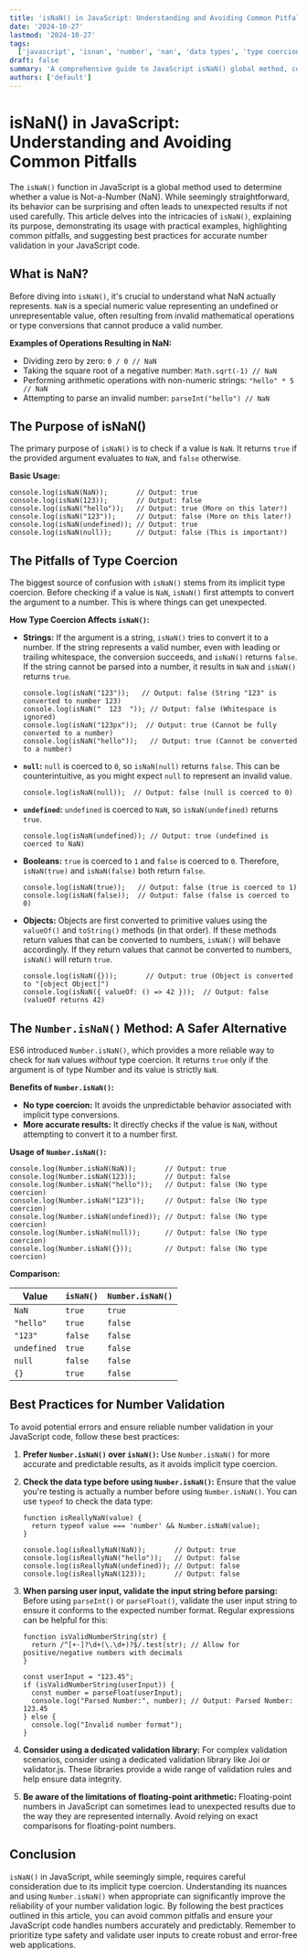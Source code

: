 ```yaml
---
title: 'isNaN() in JavaScript: Understanding and Avoiding Common Pitfalls'
date: '2024-10-27'
lastmod: '2024-10-27'
tags:
  ['javascript', 'isnan', 'number', 'nan', 'data types', 'type coercion', 'web development', 'js']
draft: false
summary: 'A comprehensive guide to JavaScript isNaN() global method, covering its nuances, common pitfalls, and best practices for reliable number validation in web development.'
authors: ['default']
---
```


# isNaN() in JavaScript: Understanding and Avoiding Common Pitfalls

The `isNaN()` function in JavaScript is a global method used to determine whether a value is Not-a-Number (NaN). While seemingly straightforward, its behavior can be surprising and often leads to unexpected results if not used carefully. This article delves into the intricacies of `isNaN()`, explaining its purpose, demonstrating its usage with practical examples, highlighting common pitfalls, and suggesting best practices for accurate number validation in your JavaScript code.

## What is NaN?

Before diving into `isNaN()`, it's crucial to understand what NaN actually represents. `NaN` is a special numeric value representing an undefined or unrepresentable value, often resulting from invalid mathematical operations or type conversions that cannot produce a valid number.

**Examples of Operations Resulting in NaN:**

- Dividing zero by zero: `0 / 0 // NaN`
- Taking the square root of a negative number: `Math.sqrt(-1) // NaN`
- Performing arithmetic operations with non-numeric strings: `"hello" * 5 // NaN`
- Attempting to parse an invalid number: `parseInt("hello") // NaN`

## The Purpose of isNaN()

The primary purpose of `isNaN()` is to check if a value is `NaN`. It returns `true` if the provided argument evaluates to `NaN`, and `false` otherwise.

**Basic Usage:**

```plaintext
console.log(isNaN(NaN));       // Output: true
console.log(isNaN(123));       // Output: false
console.log(isNaN("hello"));   // Output: true (More on this later!)
console.log(isNaN("123"));     // Output: false (More on this later!)
console.log(isNaN(undefined)); // Output: true
console.log(isNaN(null));      // Output: false (This is important!)
```

## The Pitfalls of Type Coercion

The biggest source of confusion with `isNaN()` stems from its implicit type coercion. Before checking if a value is `NaN`, `isNaN()` first attempts to convert the argument to a number. This is where things can get unexpected.

**How Type Coercion Affects `isNaN()`:**

- **Strings:** If the argument is a string, `isNaN()` tries to convert it to a number. If the string represents a valid number, even with leading or trailing whitespace, the conversion succeeds, and `isNaN()` returns `false`. If the string cannot be parsed into a number, it results in `NaN` and `isNaN()` returns `true`.

  ```plaintext
  console.log(isNaN("123"));   // Output: false (String "123" is converted to number 123)
  console.log(isNaN("  123  ")); // Output: false (Whitespace is ignored)
  console.log(isNaN("123px"));  // Output: true (Cannot be fully converted to a number)
  console.log(isNaN("hello"));   // Output: true (Cannot be converted to a number)
  ```

- **`null`:** `null` is coerced to `0`, so `isNaN(null)` returns `false`. This can be counterintuitive, as you might expect `null` to represent an invalid value.

  ```plaintext
  console.log(isNaN(null));  // Output: false (null is coerced to 0)
  ```

- **`undefined`:** `undefined` is coerced to `NaN`, so `isNaN(undefined)` returns `true`.

  ```plaintext
  console.log(isNaN(undefined)); // Output: true (undefined is coerced to NaN)
  ```

- **Booleans:** `true` is coerced to `1` and `false` is coerced to `0`. Therefore, `isNaN(true)` and `isNaN(false)` both return `false`.

  ```plaintext
  console.log(isNaN(true));   // Output: false (true is coerced to 1)
  console.log(isNaN(false));  // Output: false (false is coerced to 0)
  ```

- **Objects:** Objects are first converted to primitive values using the `valueOf()` and `toString()` methods (in that order). If these methods return values that can be converted to numbers, `isNaN()` will behave accordingly. If they return values that cannot be converted to numbers, `isNaN()` will return `true`.

  ```plaintext
  console.log(isNaN({}));       // Output: true (Object is converted to "[object Object]")
  console.log(isNaN({ valueOf: () => 42 }));  // Output: false (valueOf returns 42)
  ```

## The `Number.isNaN()` Method: A Safer Alternative

ES6 introduced `Number.isNaN()`, which provides a more reliable way to check for `NaN` values _without_ type coercion. It returns `true` only if the argument is of type Number and its value is strictly `NaN`.

**Benefits of `Number.isNaN()`:**

- **No type coercion:** It avoids the unpredictable behavior associated with implicit type conversions.
- **More accurate results:** It directly checks if the value is `NaN`, without attempting to convert it to a number first.

**Usage of `Number.isNaN()`:**

```plaintext
console.log(Number.isNaN(NaN));       // Output: true
console.log(Number.isNaN(123));       // Output: false
console.log(Number.isNaN("hello"));   // Output: false (No type coercion)
console.log(Number.isNaN("123"));     // Output: false (No type coercion)
console.log(Number.isNaN(undefined)); // Output: false (No type coercion)
console.log(Number.isNaN(null));      // Output: false (No type coercion)
console.log(Number.isNaN({}));        // Output: false (No type coercion)
```

**Comparison:**

| Value       | `isNaN()` | `Number.isNaN()` |
| ----------- | --------- | ---------------- |
| `NaN`       | `true`    | `true`           |
| `"hello"`   | `true`    | `false`          |
| `"123"`     | `false`   | `false`          |
| `undefined` | `true`    | `false`          |
| `null`      | `false`   | `false`          |
| `{}`        | `true`    | `false`          |

## Best Practices for Number Validation

To avoid potential errors and ensure reliable number validation in your JavaScript code, follow these best practices:

1.  **Prefer `Number.isNaN()` over `isNaN()`:** Use `Number.isNaN()` for more accurate and predictable results, as it avoids implicit type coercion.

2.  **Check the data type before using `Number.isNaN()`:** Ensure that the value you're testing is actually a number before using `Number.isNaN()`. You can use `typeof` to check the data type:

    ```plaintext
    function isReallyNaN(value) {
      return typeof value === 'number' && Number.isNaN(value);
    }

    console.log(isReallyNaN(NaN));       // Output: true
    console.log(isReallyNaN("hello"));   // Output: false
    console.log(isReallyNaN(undefined)); // Output: false
    console.log(isReallyNaN(123));       // Output: false
    ```

3.  **When parsing user input, validate the input string before parsing:** Before using `parseInt()` or `parseFloat()`, validate the user input string to ensure it conforms to the expected number format. Regular expressions can be helpful for this:

    ```plaintext
    function isValidNumberString(str) {
      return /^[+-]?\d+(\.\d+)?$/.test(str); // Allow for positive/negative numbers with decimals
    }

    const userInput = "123.45";
    if (isValidNumberString(userInput)) {
      const number = parseFloat(userInput);
      console.log("Parsed Number:", number); // Output: Parsed Number: 123.45
    } else {
      console.log("Invalid number format");
    }
    ```

4.  **Consider using a dedicated validation library:** For complex validation scenarios, consider using a dedicated validation library like Joi or validator.js. These libraries provide a wide range of validation rules and help ensure data integrity.

5.  **Be aware of the limitations of floating-point arithmetic:** Floating-point numbers in JavaScript can sometimes lead to unexpected results due to the way they are represented internally. Avoid relying on exact comparisons for floating-point numbers.

## Conclusion

`isNaN()` in JavaScript, while seemingly simple, requires careful consideration due to its implicit type coercion. Understanding its nuances and using `Number.isNaN()` when appropriate can significantly improve the reliability of your number validation logic. By following the best practices outlined in this article, you can avoid common pitfalls and ensure your JavaScript code handles numbers accurately and predictably. Remember to prioritize type safety and validate user inputs to create robust and error-free web applications.
